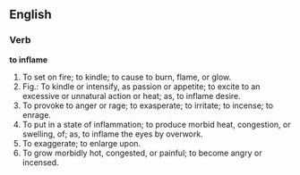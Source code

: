 ==English==

===Verb===

'''to inflame'''

#To set on fire; to kindle; to cause to burn, flame, or glow.
#Fig.: To kindle or intensify, as passion or appetite; to excite to an excessive or unnatural action or heat; as, to inflame desire.
#To provoke to anger or rage; to exasperate; to irritate; to incense; to enrage.
#To put in a state of inflammation; to produce morbid heat, congestion, or swelling, of; as, to inflame the eyes by overwork.
#To exaggerate; to enlarge upon.
#To grow morbidly hot, congested, or painful; to become angry or incensed.